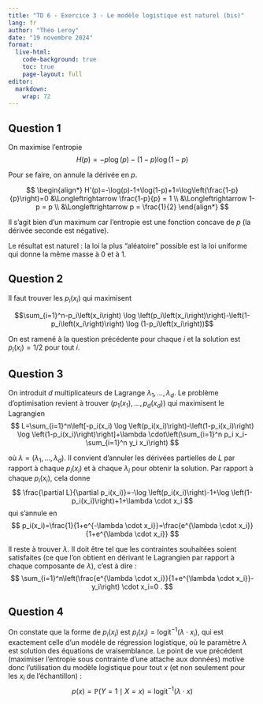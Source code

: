 ```yaml
---
title: "TD 6 - Exercice 3 - Le modèle logistique est naturel (bis)"
lang: fr
author: "Théo Leroy"
date: "19 novembre 2024"
format:
  live-html:
    code-background: true
    toc: true
    page-layout: full
editor: 
  markdown: 
    wrap: 72
---
```


::: {.content-hidden when-format="html"}
## Question 1

On maximise l'entropie $$H(p) = -p \log(p)- (1-p)\log(1-p)$$

Pour se faire, on annule la dérivée en $p$.

$$
\begin{align*}
H'(p)=-\log(p)-1+\log(1-p)+1=\log\left(\frac{1-p}{p}\right)=0 
&\Longleftrightarrow \frac{1-p}{p} = 1 \\
&\Longleftrightarrow 1-p = p \\
&\Longleftrightarrow p = \frac{1}{2}
\end{align*}
$$

Il s'agit bien d'un maximum car l'entropie est une fonction concave de
$p$ (la dérivée seconde est négative).

Le résultat est naturel : la loi la plus "aléatoire" possible est la loi
uniforme qui donne la même masse à 0 et à 1.

## Question 2

Il faut trouver les $p_i\left(x_i\right)$ qui maximisent

$$\sum_{i=1}^n-p_i\left(x_i\right) \log \left(p_i\left(x_i\right)\right)-\left(1-p_i\left(x_i\right)\right) \log (1-p_i\left(x_i\right))$$

On est ramené à la question précédente pour chaque $i$ et la solution
est $p_i\left(x_i\right)=1 / 2$ pour tout $i$.

## Question 3 {#question-3}

On introduit $d$ multiplicateurs de Lagrange
$\lambda_1, \ldots, \lambda_d$. Le problème d'optimisation revient à
trouver $(p_1(x_1), \dots,p_d(x_d))$ qui maximisent le Lagrangien $$
L=\sum_{i=1}^n\left[-p_i(x_i) \log \left(p_i(x_i)\right)-\left(1-p_i(x_i)\right) \log \left(1-p_i(x_i)\right)\right]+\lambda \cdot\left(\sum_{i=1}^n p_i x_i-\sum_{i=1}^n y_i x_i\right)
$$

où $\lambda=\left(\lambda_1, \ldots, \lambda_d\right)$. Il convient
d'annuler les dérivées partielles de $L$ par rapport à chaque $p_i(x_i)$
et à chaque $\lambda_i$ pour obtenir la solution. Par rapport à chaque
$p_i(x_i)$, cela donne $$
\frac{\partial L}{\partial p_i(x_i)}=-\log \left(p_i(x_i)\right)-1+\log \left(1-p_i(x_i)\right)+1+\lambda \cdot x_i
$$ qui s'annule en $$
p_i(x_i)=\frac{1}{1+e^{-\lambda \cdot x_i}}=\frac{e^{\lambda \cdot x_i}}{1+e^{\lambda \cdot x_i}}
$$

Il reste à trouver $\lambda$. Il doit être tel que les contraintes
souhaitées soient satisfaites (ce que l'on obtient en dérivant le
Lagrangien par rapport à chaque composante de $\lambda)$, c'est à dire :
$$
\sum_{i=1}^n\left(\frac{e^{\lambda \cdot x_i}}{1+e^{\lambda \cdot x_i}}-y_i\right) \cdot x_i=0 .
$$

## Question 4

On constate que la forme de $p_i\left(x_i\right)$ est
$p_i\left(x_i\right)=\operatorname{logit}^{-1}\left(\lambda \cdot x_i\right)$,
qui est exactement celle d'un modèle de régression logistique, où le
paramètre $\lambda$ est solution des équations de vraisemblance. Le
point de vue précédent (maximiser l'entropie sous contrainte d'une
attache aux données) motive donc l'utilisation du modèle logistique pour
tout $x$ (et non seulement pour les $x_i$ de l'échantillon) :
$$p(x)=\mathbb{P}(Y=1 \mid X=x)=\operatorname{logit}^{-1}(\lambda \cdot x)$$
:::
